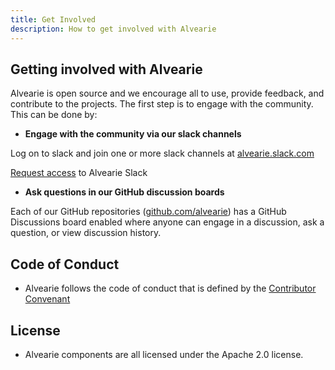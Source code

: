 ```yaml
---
title: Get Involved
description: How to get involved with Alvearie
---
```



## Getting involved with Alvearie

Alvearie is open source and we encourage all to use, provide feedback, and contribute to the projects. The first step is to engage with the community. This can be done by:


  - **Engage with the community via our slack channels**

Log on to slack and join one or more slack channels at [alvearie.slack.com](http://alvearie.slack.com)

<InlineNotification>
<a href="/contributions/requestSlackAccess">Request access</a> to Alvearie Slack
</InlineNotification>


  - **Ask questions in our GitHub discussion boards**
  
Each of our GitHub repositories ([github.com/alvearie](https://github.com/alvearie)) has a GitHub Discussions board enabled where anyone can engage in a discussion, ask a question, or view discussion history.

<p/>

## Code of Conduct
  - Alvearie follows the code of conduct that is defined by the [Contributor Convenant](http://contributor-covenant.org)

<p/>

## License
  - Alvearie components are all licensed under the Apache 2.0 license.